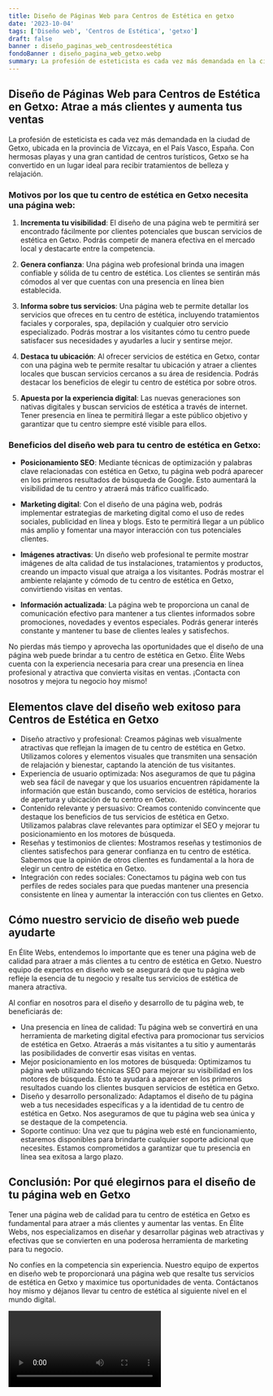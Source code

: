 ```yaml
---
title: Diseño de Páginas Web para Centros de Estética en getxo
date: '2023-10-04'
tags: ['Diseño web', 'Centros de Estética', 'getxo']
draft: false
banner : diseño_paginas_web_centrosdeestética
fondoBanner : diseño_pagina_web_getxo.webp
summary: La profesión de esteticista es cada vez más demandada en la ciudad de Getxo, ubicada en la provincia de Vizcaya, en el País Vasco, España. Con hermosas playas y una gran cantidad de centros turísticos, Getxo se ha convertido en un lugar ideal para recibir tratamientos de belleza y relajación. 
---
```


## Diseño de Páginas Web para Centros de Estética en Getxo: Atrae a más clientes y aumenta tus ventas

La profesión de esteticista es cada vez más demandada en la ciudad de Getxo, ubicada en la provincia de Vizcaya, en el País Vasco, España. Con hermosas playas y una gran cantidad de centros turísticos, Getxo se ha convertido en un lugar ideal para recibir tratamientos de belleza y relajación. 

### Motivos por los que tu centro de estética en Getxo necesita una página web:

1. **Incrementa tu visibilidad**: El diseño de una página web te permitirá ser encontrado fácilmente por clientes potenciales que buscan servicios de estética en Getxo. Podrás competir de manera efectiva en el mercado local y destacarte entre la competencia.

2. **Genera confianza**: Una página web profesional brinda una imagen confiable y sólida de tu centro de estética. Los clientes se sentirán más cómodos al ver que cuentas con una presencia en línea bien establecida.

3. **Informa sobre tus servicios**: Una página web te permite detallar los servicios que ofreces en tu centro de estética, incluyendo tratamientos faciales y corporales, spa, depilación y cualquier otro servicio especializado. Podrás mostrar a los visitantes cómo tu centro puede satisfacer sus necesidades y ayudarles a lucir y sentirse mejor.

4. **Destaca tu ubicación**: Al ofrecer servicios de estética en Getxo, contar con una página web te permite resaltar tu ubicación y atraer a clientes locales que buscan servicios cercanos a su área de residencia. Podrás destacar los beneficios de elegir tu centro de estética por sobre otros.

5. **Apuesta por la experiencia digital**: Las nuevas generaciones son nativas digitales y buscan servicios de estética a través de internet. Tener presencia en línea te permitirá llegar a este público objetivo y garantizar que tu centro siempre esté visible para ellos.

### Beneficios del diseño web para tu centro de estética en Getxo:

- **Posicionamiento SEO**: Mediante técnicas de optimización y palabras clave relacionadas con estética en Getxo, tu página web podrá aparecer en los primeros resultados de búsqueda de Google. Esto aumentará la visibilidad de tu centro y atraerá más tráfico cualificado.

- **Marketing digital**: Con el diseño de una página web, podrás implementar estrategias de marketing digital como el uso de redes sociales, publicidad en línea y blogs. Esto te permitirá llegar a un público más amplio y fomentar una mayor interacción con tus potenciales clientes.

- **Imágenes atractivas**: Un diseño web profesional te permite mostrar imágenes de alta calidad de tus instalaciones, tratamientos y productos, creando un impacto visual que atraiga a los visitantes. Podrás mostrar el ambiente relajante y cómodo de tu centro de estética en Getxo, convirtiendo visitas en ventas.

- **Información actualizada**: La página web te proporciona un canal de comunicación efectivo para mantener a tus clientes informados sobre promociones, novedades y eventos especiales. Podrás generar interés constante y mantener tu base de clientes leales y satisfechos.

No pierdas más tiempo y aprovecha las oportunidades que el diseño de una página web puede brindar a tu centro de estética en Getxo. Élite Webs cuenta con la experiencia necesaria para crear una presencia en línea profesional y atractiva que convierta visitas en ventas. ¡Contacta con nosotros y mejora tu negocio hoy mismo!

<GifSeo />

<Cta />

## Elementos clave del diseño web exitoso para Centros de Estética en Getxo

- Diseño atractivo y profesional: Creamos páginas web visualmente atractivas que reflejan la imagen de tu centro de estética en Getxo. Utilizamos colores y elementos visuales que transmiten una sensación de relajación y bienestar, captando la atención de tus visitantes.
- Experiencia de usuario optimizada: Nos aseguramos de que tu página web sea fácil de navegar y que los usuarios encuentren rápidamente la información que están buscando, como servicios de estética, horarios de apertura y ubicación de tu centro en Getxo.
- Contenido relevante y persuasivo: Creamos contenido convincente que destaque los beneficios de tus servicios de estética en Getxo. Utilizamos palabras clave relevantes para optimizar el SEO y mejorar tu posicionamiento en los motores de búsqueda.
- Reseñas y testimonios de clientes: Mostramos reseñas y testimonios de clientes satisfechos para generar confianza en tu centro de estética. Sabemos que la opinión de otros clientes es fundamental a la hora de elegir un centro de estética en Getxo.
- Integración con redes sociales: Conectamos tu página web con tus perfiles de redes sociales para que puedas mantener una presencia consistente en línea y aumentar la interacción con tus clientes en Getxo.

## Cómo nuestro servicio de diseño web puede ayudarte

En Élite Webs, entendemos lo importante que es tener una página web de calidad para atraer a más clientes a tu centro de estética en Getxo. Nuestro equipo de expertos en diseño web se asegurará de que tu página web refleje la esencia de tu negocio y resalte tus servicios de estética de manera atractiva.

Al confiar en nosotros para el diseño y desarrollo de tu página web, te beneficiarás de:

- Una presencia en línea de calidad: Tu página web se convertirá en una herramienta de marketing digital efectiva para promocionar tus servicios de estética en Getxo. Atraerás a más visitantes a tu sitio y aumentarás las posibilidades de convertir esas visitas en ventas.
- Mejor posicionamiento en los motores de búsqueda: Optimizamos tu página web utilizando técnicas SEO para mejorar su visibilidad en los motores de búsqueda. Esto te ayudará a aparecer en los primeros resultados cuando los clientes busquen servicios de estética en Getxo.
- Diseño y desarrollo personalizado: Adaptamos el diseño de tu página web a tus necesidades específicas y a la identidad de tu centro de estética en Getxo. Nos aseguramos de que tu página web sea única y se destaque de la competencia.
- Soporte continuo: Una vez que tu página web esté en funcionamiento, estaremos disponibles para brindarte cualquier soporte adicional que necesites. Estamos comprometidos a garantizar que tu presencia en línea sea exitosa a largo plazo.

## Conclusión: Por qué elegirnos para el diseño de tu página web en Getxo

Tener una página web de calidad para tu centro de estética en Getxo es fundamental para atraer a más clientes y aumentar las ventas. En Élite Webs, nos especializamos en diseñar y desarrollar páginas web atractivas y efectivas que se convierten en una poderosa herramienta de marketing para tu negocio.

No confíes en la competencia sin experiencia. Nuestro equipo de expertos en diseño web te proporcionará una página web que resalte tus servicios de estética en Getxo y maximice tus oportunidades de venta. Contáctanos hoy mismo y déjanos llevar tu centro de estética al siguiente nivel en el mundo digital.

<Video />

<CtaBot job='Centros de Estética' city='getxo'/>

<Gmaps query='getxo+españa+maps' />
